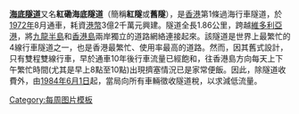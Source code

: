 '''[[海底隧道 (香港)|海底隧道]]'''又名'''紅磡海底隧道'''（簡稱'''紅隧'''或'''舊隧'''），是[[香港]]第1條過海行車隧道，於[[1972年]]8月通車，耗資[[港幣]]3億2千萬元興建。隧道全長1.86公里，跨越[[維多利亞港]]，將[[九龍半島]]和[[香港島]]兩岸獨立的道路網絡連接起來。該隧道是世界上最繁忙的4線行車隧道之一，也是香港最繁忙、使用率最高的道路。然而，因其舊式設計，只有雙程雙線行車，早於通車10年後行車流量已經飽和，往香港島方向每天上下午繁忙時間(尤其是早上8點至10點)出現擠塞情況已是家常便飯。因此，除隧道收費外，由[[1984年]][[6月1日]]起，當局向所有車輛徵收隧道稅，以求減低流量。
<noinclude>[[Category:每周图片模板]]</noinclude>